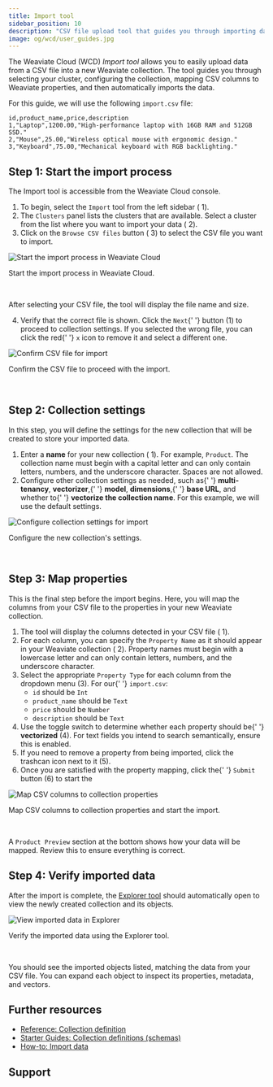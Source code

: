 ```yaml
---
title: Import tool
sidebar_position: 10
description: "CSV file upload tool that guides you through importing data into new Weaviate Cloud collections."
image: og/wcd/user_guides.jpg
---
```



The Weaviate Cloud (WCD) *Import tool* allows you to easily upload data from a CSV file into a new Weaviate collection. The tool guides you through selecting your cluster, configuring the collection, mapping CSV columns to Weaviate properties, and then automatically imports the data.

For this guide, we will use the following `import.csv` file:

```csv title="import.csv"
id,product_name,price,description
1,"Laptop",1200.00,"High-performance laptop with 16GB RAM and 512GB SSD."
2,"Mouse",25.00,"Wireless optical mouse with ergonomic design."
3,"Keyboard",75.00,"Mechanical keyboard with RGB backlighting."
```

## Step 1: Start the import process

The Import tool is accessible from the Weaviate Cloud console.

<div class="row">
  <div class="col col--3">
    <ol>
      <li>
        To begin, select the <code>Import</code> tool from the left sidebar (
        <span class="callout">1</span>).
      </li>
      <li>
        The <code>Clusters</code> panel lists the clusters that are available.
        Select a cluster from the list where you want to import your data (
        <span class="callout">2</span>).
      </li>
      <li>
        Click on the <code>Browse CSV files</code> button (
        <span class="callout">3</span>) to select the CSV file you want to
        import.
      </li>
    </ol>
  </div>
  <div class="col col--9">
    <div class="card">
      <div class="card__image">
        <img
          src={WCDImportStart}
          alt="Start the import process in Weaviate Cloud"
        />
      </div>
      <div class="card__body">
        <p>Start the import process in Weaviate Cloud.</p>
      </div>
    </div>
  </div>
</div>

<br />

After selecting your CSV file, the tool will display the file name and size.

<div class="row">
  <div class="col col--6">
    <ol start="4">
      <li>
        Verify that the correct file is shown. Click the <code>Next</code>{' '}
        button (<span class="callout">1</span>) to proceed to collection
        settings. If you selected the wrong file, you can click the red{' '}
        <code>x</code> icon to remove it and select a different one.
      </li>
    </ol>
  </div>
  <div class="col col--6">
    <div class="card">
      <div class="card__image">
        <img src={WCDImportConfirm} alt="Confirm CSV file for import" />
      </div>
      <div class="card__body">
        <p>Confirm the CSV file to proceed with the import.</p>
      </div>
    </div>
  </div>
</div>
<br />

## Step 2: Collection settings

In this step, you will define the settings for the new collection that will be created to store your imported data.

<div class="row">
  <div class="col col--6">
    <ol>
      <li>
        Enter a <strong>name</strong> for your new collection (
        <span class="callout">1</span>). For example, <code>Product</code>. The
        collection name must begin with a capital letter and can only contain
        letters, numbers, and the underscore character. Spaces are not allowed.
      </li>
      <li>
        Configure other collection settings as needed, such as{' '}
        <strong>multi-tenancy</strong>, <strong>vectorizer</strong>,{' '}
        <strong>model</strong>, <strong>dimensions</strong>,{' '}
        <strong>base URL</strong>, and whether to{' '}
        <strong>vectorize the collection name</strong>. For this example, we
        will use the default settings.
      </li>
    </ol>
  </div>
  <div class="col col--6">
    <div class="card">
      <div class="card__image">
        <img
          src={WCDImportCollectionSettings}
          alt="Configure collection settings for import"
        />
      </div>
      <div class="card__body">
        <p>Configure the new collection's settings.</p>
      </div>
    </div>
  </div>
</div>
<br />

## Step 3: Map properties

This is the final step before the import begins. Here, you will map the columns from your CSV file to the properties in your new Weaviate collection.

<div class="row">
  <div class="col col--6">
    <ol>
      <li>
        The tool will display the columns detected in your CSV file (
        <span class="callout">1</span>).
      </li>
      <li>
        For each column, you can specify the <code>Property Name</code> as it
        should appear in your Weaviate collection (
        <span class="callout">2</span>). Property names must begin with a
        lowercase letter and can only contain letters, numbers, and the
        underscore character.
      </li>
      <li>
        Select the appropriate <code>Property Type</code> for each column from
        the dropdown menu (<span class="callout">3</span>). For our{' '}
        <code>import.csv</code>:
        <ul>
          <li>
            <code>id</code> should be <code>Int</code>
          </li>
          <li>
            <code>product_name</code> should be <code>Text</code>
          </li>
          <li>
            <code>price</code> should be <code>Number</code>
          </li>
          <li>
            <code>description</code> should be <code>Text</code>
          </li>
        </ul>
      </li>
      <li>
        Use the toggle switch to determine whether each property should be{' '}
        <strong>vectorized</strong> (<span class="callout">4</span>). For text
        fields you intend to search semantically, ensure this is enabled.
      </li>
      <li>
        If you need to remove a property from being imported, click the trashcan
        icon next to it (<span class="callout">5</span>).
      </li>
      <li>
        Once you are satisfied with the property mapping, click the{' '}
        <code>Submit</code> button (<span class="callout">6</span>) to start the
      </li>
    </ol>
  </div>
  <div class="col col--6">
    <div class="card">
      <div class="card__image">
        <img
          src={WCDImportPropertySettings}
          alt="Map CSV columns to collection properties"
        />
      </div>
      <div class="card__body">
        <p>Map CSV columns to collection properties and start the import.</p>
      </div>
    </div>
  </div>
</div>
<br />

A `Product Preview` section at the bottom shows how your data will be mapped. Review this to ensure everything is correct.

## Step 4: Verify imported data

After the import is complete, the [Explorer tool](./explorer-tool.mdx) should automatically open to view the newly created collection and its objects.

<div class="row">
  <div class="card">
    <div class="card__image">
      <img src={WCDImportExplorer} alt="View imported data in Explorer" />
    </div>
    <div class="card__body">
      <p>Verify the imported data using the Explorer tool.</p>
    </div>
  </div>
</div>
<br />

You should see the imported objects listed, matching the data from your CSV file. You can expand each object to inspect its properties, metadata, and vectors.

## Further resources

- [Reference: Collection definition](/weaviate/config-refs/collections.mdx)
- [Starter Guides: Collection definitions (schemas)](/weaviate/starter-guides/managing-collections)
- [How-to: Import data](/weaviate/manage-objects/import)

## Support


<SupportAndTrouble />
